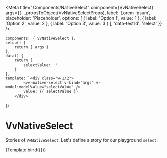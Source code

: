 
<Meta
	title="Components/NativeSelect"
	component={VvNativeSelect}
	args={{
		...propsToObject(VvNativeSelectProps),
		label: 'Lorem Ipsum',
		placeholder: 'Placeholder',
		options: [
			{
				label: 'Option 1',
				value: 1
			},
			{
				label: 'Option 2',
				value: 2
			},
			{
				label: 'Option 3',
				value: 3
			}
		],
		'data-testId': 'select'
	}}
/>

	components: { VvNativeSelect },
	setup() {
		return { args }
	},
	data() {
		return {
			selectValue: ''
		}
	},
	template: `<div class="w-1/2">
            <vv-native-select v-bind="args" v-model:modelValue="selectValue" />
			value: {{ selectValue }}
        </div>`
})

# VvNativeSelect

Stories of `VvNativeSelect`.
Let's define a story for our playground `select`:

<Canvas>
	<Story name="vv-native-select" play={nativeSelectTest}>
		{Template.bind({})}
	</Story>
</Canvas>
